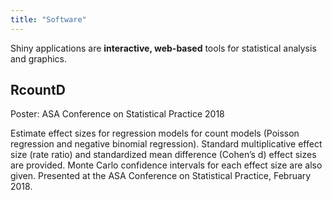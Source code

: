 ```yaml
---
title: "Software"
---
```


Shiny applications are **interactive, web-based** tools for statistical analysis and graphics.

## RcountD

Poster: ASA Conference on Statistical Practice 2018

Estimate effect sizes for regression models for count models (Poisson regression and negative binomial regression). Standard multiplicative effect size (rate ratio) and standardized mean difference (Cohen's d) effect sizes are provided. Monte Carlo confidence intervals for each effect size are also given. Presented at the ASA Conference on Statistical Practice, February 2018.

